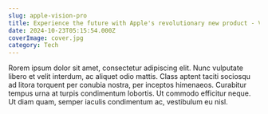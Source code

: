 ```yaml
---
slug: apple-vision-pro
title: Experience the future with Apple's revolutionary new product - Vision Pro
date: 2024-10-23T05:15:54.000Z
coverImage: cover.jpg
category: Tech
---
```


Rorem ipsum dolor sit amet, consectetur adipiscing elit. Nunc vulputate libero et velit interdum, ac aliquet odio mattis. Class aptent taciti sociosqu ad litora torquent per conubia nostra, per inceptos himenaeos. Curabitur tempus urna at turpis condimentum lobortis. Ut commodo efficitur neque. Ut diam quam, semper iaculis condimentum ac, vestibulum eu nisl.

